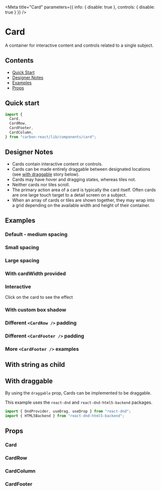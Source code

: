 


<Meta
  title="Card"
  parameters={{ info: { disable: true }, controls: { disable: true } }}
/>

# Card

A container for interactive content and controls related to a single subject.

## Contents

- [Quick Start](#quick-start)
- [Designer Notes](#designer-notes)
- [Examples](#examples)
- [Props](#props)

## Quick start

```javascript
import {
  Card,
  CardRow,
  CardFooter,
  CardColumn,
} from "carbon-react/lib/components/card";
```

## Designer Notes

- Cards contain interactive content or controls.
- Cards can be made entirely draggable between designated locations (see [with draggable](#with-draggable) story below).
- Cards may have hover and dragging states, whereas tiles not.
- Neither cards nor tiles scroll.
- The primary action area of a card is typically the card itself. Often cards are one large touch target to a detail screen on a subject.
- When an array of cards or tiles are shown together, they may wrap into a grid depending on the available width and height of their container.

## Examples

### Default - medium spacing

<Canvas>
  <Story name="default" story={stories.DefaultStory} />
</Canvas>

### Small spacing

<Canvas>
  <Story name="small spacing" story={stories.SmallSpacing} />
</Canvas>

### Large spacing

<Canvas>
  <Story name="large spacing" story={stories.LargeSpacing} />
</Canvas>

### With cardWidth provided

<Canvas>
  <Story name="with cardWidth provided" story={stories.WithCardWidthProvided} />
</Canvas>

### Interactive

Click on the card to see the effect

<Canvas>
  <Story name="interactive" story={stories.Interactive} />
</Canvas>

### With custom box shadow

<Canvas>
  <Story name="custom box shadow" story={stories.WithCustomBoxShadow} />
</Canvas>


### Different `<CardRow />` padding

<Canvas>
  <Story
    name="different CardRow padding"
    story={stories.DifferentCardRowPadding}
  />
</Canvas>

### Different `<CardFooter />` padding

<Canvas>
  <Story
    name="different CardFooter padding"
    story={stories.DifferentCardFooterPadding}
  />
</Canvas>

### More `<CardFooter />` examples

<Canvas>
  <Story
    name="more examples of CardFooter"
    story={stories.MoreExamplesOfCardFooter}
  />
</Canvas>

## With string as child

<Canvas>
  <Story name="with string as child" story={stories.WithStringAsChild} />
</Canvas>

## With draggable

By using the `draggable` prop, Cards can be implemented to be draggable.

This example uses the `react-dnd` and `react-dnd-html5-backend` packages.

```javascript
import { DndProvider, useDrag, useDrop } from "react-dnd";
import { HTML5Backend } from "react-dnd-html5-backend";
```

<Canvas>
  <Story name="with draggable" story={stories.WithDraggable} />
</Canvas>

## Props

### Card

<StyledSystemProps noHeader margin of={Card} />

### CardRow

<StyledSystemProps noHeader padding of={CardRow} />

### CardColumn

<ArgsTable of={CardColumn} />

### CardFooter

<StyledSystemProps spacing noHeader of={CardFooter} />

